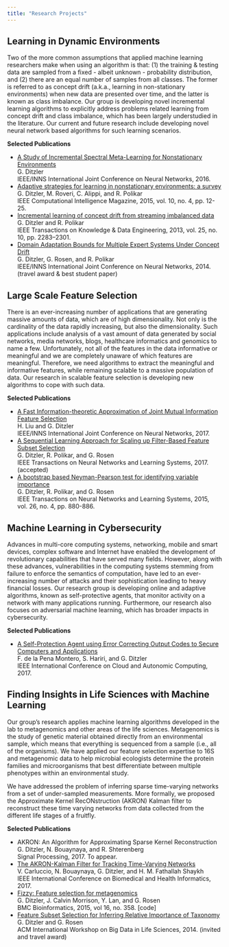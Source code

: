 ```yaml
---
title: "Research Projects"
---
```


## Learning in Dynamic Environments 
Two of the more common assumptions that applied machine learning researchers make when using an algorithm is that: (1) the training & testing data are sampled from a fixed - albeit unknown - probability distribution, and (2) there are an equal number of samples from all classes. The former is referred to as concept drift (a.k.a., learning in non-stationary environments) when new data are presented over time, and the latter is known as class imbalance. Our group is developing novel incremental learning algorithms to explicitly address problems related learning from concept drift and class imbalance, which has been largely understudied in the literature. Our current and future research include developing novel neural network based algorithms for such learning scenarios. 

__Selected Publications__ 

- [A Study of Incremental Spectral Meta-Learning for Nonstationary Environments](http://ieeexplore.ieee.org/abstract/document/7727178/) <br />
  G. Ditzler   <br />
  IEEE/INNS International Joint Conference on Neural Networks, 2016.
- [Adaptive strategies for learning in nonstationary environments: a survey](http://ieeexplore.ieee.org/document/7296710/)<br />
  G. Ditzler, M. Roveri, C. Alippi, and R. Polikar<br />
  IEEE Computational Intelligence Magazine, 2015, vol. 10, no. 4, pp. 12-25.  
- [Incremental learning of concept drift from streaming imbalanced data](http://ieeexplore.ieee.org/document/6235959/)<br />
  G. Ditzler and R. Polikar<br />
  IEEE Transactions on Knowledge & Data Engineering, 2013, vol. 25, no. 10, pp. 2283–2301.
- [Domain Adaptation Bounds for Multiple Expert Systems Under Concept Drift](http://ieeexplore.ieee.org/xpls/abs_all.jsp?arnumber=6889909) <br />
  G. Ditzler, G. Rosen, and R. Polikar <br />
  IEEE/INNS International Joint Conference on Neural Networks, 2014. (travel award & best student paper) 
  

## Large Scale Feature Selection 
There is an ever-increasing number of applications that are generating massive amounts of data, which are of high dimensionality. Not only is the cardinality of the data rapidly increasing, but also the dimensionality. Such applications include analysis of a vast amount of data generated by social networks, media networks, blogs, healthcare informatics and genomics to name a few. Unfortunately, not all of the features in the data informative or meaningful and we are completely unaware of which features are meaningful. Therefore, we need algorithms to extract the meaningful and informative features, while remaining scalable to a massive population of data. Our research in scalable feature selection is developing new algorithms to cope with such data. 

__Selected Publications__ 

- [A Fast Information-theoretic Approximation of Joint Mutual Information Feature Selection](http://ieeexplore.ieee.org/abstract/document/7966441/?reload=true) <br />
  H. Liu and G. Ditzler <br />
  IEEE/INNS International Joint Conference on Neural Networks, 2017.
- [A Sequential Learning Approach for Scaling up Filter-Based Feature Subset Selection](http://ieeexplore.ieee.org/abstract/document/7926436/)<br />
  G. Ditzler, R. Polikar, and G. Rosen<br />
  IEEE Transactions on Neural Networks and Learning Systems, 2017. (accepted)
- [A bootstrap based Neyman-Pearson test for identifying variable importance](http://ieeexplore.ieee.org/document/6823119/)<br />
  G. Ditzler, R. Polikar, and G. Rosen<br />
  IEEE Transactions on Neural Networks and Learning Systems, 2015, vol. 26, no. 4, pp. 880-886. 

## Machine Learning in Cybersecurity 
Advances in multi-core computing systems, networking, mobile and smart devices, complex software and Internet have enabled the development of revolutionary capabilities that have served many fields. However, along with these advances, vulnerabilities in the computing systems stemming from failure to enforce the semantics of computation, have led to an ever-increasing number of attacks and their sophistication leading to heavy financial losses. Our research group is developing online and adaptive algorithms, known as self-protective agents, that monitor activity on a network with many applications running. Furthermore, our research also focuses on adversarial machine learning, which has broader impacts in cybersecurity.

__Selected Publications__ 

- [A Self-Protection Agent using Error Correcting Output Codes to Secure Computers and Applications](http://autonomic-conference.org/iccac-2017/)  <br />
  F. de la Pena Montero, S. Hariri, and G. Ditzler <br />
  IEEE International Conference on Cloud and Autonomic Computing, 2017.


## Finding Insights in Life Sciences with Machine Learning 
Our group's research applies machine learning algorithms developed in the lab to metagenomics and other areas of the life sciences. Metagenomics is the study of genetic material obtained directly from an environmental sample, which means that everything is sequenced from a sample (i.e., all of the organisms). We have applied our feature selection expertise to 16S and metagenomic data to help microbial ecologists determine the protein families and microorganisms that best differentiate between multiple phenotypes within an environmental study.

We have  addressed the problem of inferring sparse time-varying networks from a set of under-sampled measurements. More formally,  we proposed the Approximate Kernel RecONstruction (AKRON) Kalman filter to reconstruct these time varying networks from data collected from the different life stages of a fruitfly.

__Selected Publications__ 

- AKRON: An Algorithm for Approximating Sparse Kernel Reconstruction<br />
  G. Ditzler, N. Bouaynaya, and R. Shterenberg <br />
  Signal Processing, 2017. To appear.
- [The AKRON-Kalman Filter for Tracking Time-Varying Networks](http://ieeexplore.ieee.org/abstract/document/7897268/) <br />
  V. Carluccio, N. Bouaynaya, G. Ditzler, and H. M. Fathallah Shaykh <br />
  IEEE International Conference on Biomedical and Health Informatics, 2017.
- [Fizzy: Feature selection for metagenomics](https://bmcbioinformatics.biomedcentral.com/articles/10.1186/s12859-015-0793-8)<br />
  G. Ditzler, J. Calvin Morrison, Y. Lan, and G. Rosen<br />
  BMC Bioinformatics, 2015, vol 16, no. 358. [code]
- [Feature Subset Selection for Inferring Relative Importance of Taxonomy](http://dl.acm.org/citation.cfm?id=2660824) <br />
  G. Ditzler and G. Rosen <br />
  ACM International Workshop on Big Data in Life Sciences, 2014. (invited and travel award)



